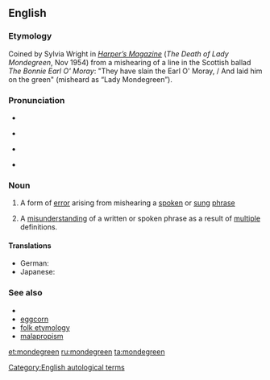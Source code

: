 ==English==
{{was wotd|2006|June|30}}

===Etymology===
Coined by Sylvia Wright in ''[[w:Harper's Magazine|Harper’s Magazine]]'' (''The Death of Lady Mondegreen'', Nov 1954) from a mishearing of a line in the Scottish ballad ''The Bonnie Earl O' Moray'': "They have slain the Earl O' Moray, / And laid him on the green" (misheard as “Lady Mondegreen”).

===Pronunciation===
* {{enPR|mŏnd′əgrēn}}
* {{a|UK}} {{IPA|/ˈmɒndəɡriːn/|lang=en}}
* {{a|US}} {{IPA|/ˈmɑndəɡriːn/|lang=en}}
* {{audio|en-us-mondegreen.ogg|Audio (US)|lang=en}}

===Noun===
{{examples-right|sense=mishearing|
* “The ants are my friends, blowin’ in the wind.” (“The answer, my friend, is...”) from [[w:Bob Dylan|Bob Dylan's]] “[[w:Blowin'_in_the_Wind|Blowin' In the Wind]].”
* “There's a bathroom on the right” (“There's a bad moon on the rise”) from [[w:Creedence Clearwater Revival|Creedence Clearwater Revival's]] “[[w:Bad_Moon_Rising_(song)|Bad Moon Rising]].”
* “'Scuse me while I kiss this guy” (“'Scuse me while I kiss the sky”) from [[w:Jimi Hendrix|Jimi Hendrix's]] “[[w:Purple_Haze_(song)|Purple Haze]].”
* “Andy walks with me…” (“And He walks with me…”) from the hymn “In The Garden”
* “Our Father, Who art in Heaven, Harold be Thy name…” (“…hallowed be thy name…”) from the [[w:Lord's Prayer|Lord’s Prayer]]}}
{{en-noun}}

# A form of [[error]] arising from mishearing a [[spoken]] or [[sung]] [[phrase]]
# {{context|rare|lang=en}} A [[misunderstanding]] of a written or spoken phrase as a result of [[multiple]] definitions.

====Translations====
{{trans-top|mishearing}}
* German: {{t+|de|Verhörer|m}}
* Japanese: {{t|ja|空耳|tr=soramimi|sc=Jpan}}
{{trans-bottom}}

===See also===
* {{projectlink|wikipedia}}
* [[eggcorn]]
* [[folk etymology]]
* [[malapropism]]

[[Category:English autological terms]]

[[et:mondegreen]]
[[ru:mondegreen]]
[[ta:mondegreen]]